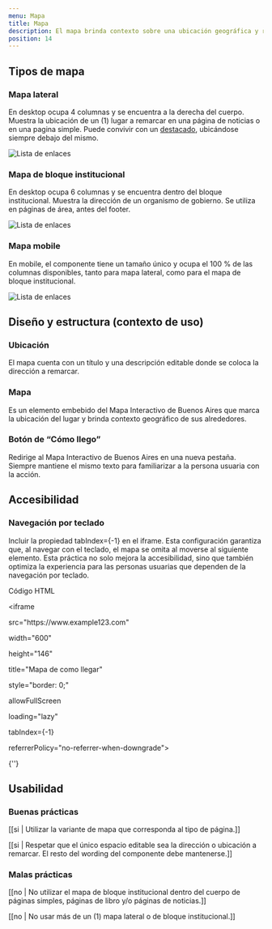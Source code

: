 ```yaml
---
menu: Mapa
title: Mapa
description: El mapa brinda contexto sobre una ubicación geográfica y redirige a la persona usuaria al mapa interactivo de Buenos Aires. A su vez, permite a las personas usuarias anticipar y planificar sus acciones.
position: 14
---
```


## Tipos de mapa

### Mapa lateral

En desktop ocupa 4 columnas y se encuentra a la derecha del cuerpo. Muestra la ubicación de un (1) lugar a remarcar en una página de noticias o en una pagina simple. Puede convivir con un <a href="/componentes/destacado/" rel="noreferrer" title="Enlace a componente destacado" >destacado</a>, ubicándose siempre debajo del mismo. 

<div class="content-row">
  <img src="/componentes/mapa/mapa-lateral.svg" alt="Lista de enlaces" class="img-fluid"  />
</div>

### Mapa de bloque institucional

En desktop ocupa 6 columnas y se encuentra dentro del bloque institucional. Muestra la dirección de un organismo de gobierno. Se utiliza en páginas de área, antes del footer. 

<div class="content-row">
  <img src="/componentes/mapa/mapa-bloque.svg" alt="Lista de enlaces" class="img-fluid"  />
</div>

### Mapa mobile

En mobile, el componente tiene un tamaño único y ocupa el 100 % de las columnas disponibles, tanto para mapa lateral, como para el mapa de bloque institucional.

<div class="content-row">
  <img src="/componentes/mapa/mapa-mobile.svg" alt="Lista de enlaces" class="img-fluid"  />
</div>

## Diseño y estructura (contexto de uso)

### Ubicación

El mapa cuenta con un título y una descripción editable donde se coloca la dirección
a remarcar.

### Mapa

Es un elemento embebido del Mapa Interactivo de Buenos Aires que marca la ubicación del lugar y brinda contexto geográfico de sus alrededores. 

### Botón de “Cómo llego”

Redirige al Mapa Interactivo de Buenos Aires en una nueva pestaña. Siempre mantiene el mismo texto para familiarizar a la persona usuaria con la acción. 

## Accesibilidad

### Navegación por teclado

Incluir la propiedad tabIndex={-1} en el iframe. Esta configuración garantiza que, al navegar con el teclado, el mapa se omita al moverse al siguiente elemento. Esta práctica no solo mejora la accesibilidad, sino que también optimiza la experiencia para las personas usuarias que dependen de la navegación por teclado.

<div className="my-3 p-4 bg-light rounded-lg box-shadow-grisulado-50 text-break">
  <p className="text-info font-weight-bold small">Código HTML</p>
  <div className="font-italic">
    <p className="mb-0">&lt;iframe</p>
    <p className="mb-0 ml-3">src="https://www.example123.com"</p>
    <p className="mb-0 ml-3">width="600"</p>
    <p className="mb-0 ml-3">height="146"</p>
    <p className="mb-0 ml-3">title="Mapa de como llegar"</p>
    <p className="mb-0 ml-3">style="border: 0;"</p>
    <p className="mb-0 ml-3">allowFullScreen</p>
    <p className="mb-0 ml-3">loading="lazy"</p>
    <p className="mb-0 ml-3">tabIndex={-1}</p>
    <p className="mb-0 ml-3">referrerPolicy="no-referrer-when-downgrade"&gt;</p>
    <p className="mb-0 ">{'</iframe>'}</p>
  </div>
</div>

## Usabilidad

### Buenas prácticas

[[si | Utilizar la variante de mapa que corresponda al tipo de página.]]

[[si | Respetar que el único espacio editable sea la dirección o ubicación a remarcar. El resto del wording del componente debe mantenerse.]]

### Malas prácticas

[[no | No utilizar el mapa de bloque institucional dentro del cuerpo de páginas simples, páginas de libro y/o páginas de noticias.]]

[[no | No usar más de un (1) mapa lateral o de bloque institucional.]]
